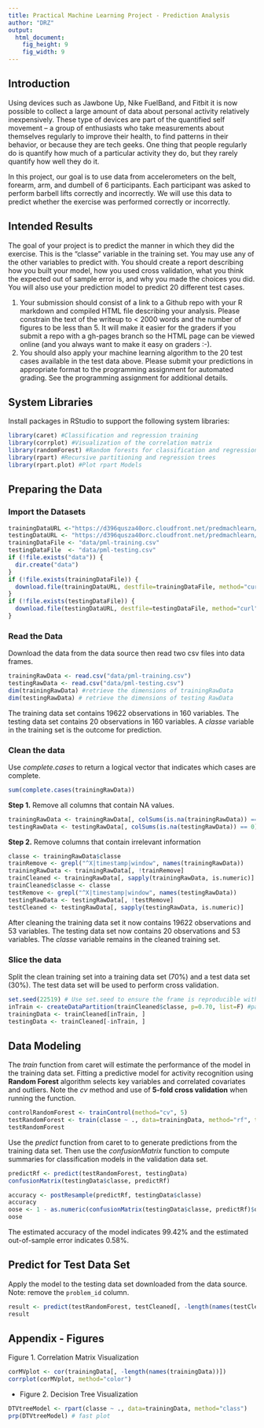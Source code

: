 ```yaml
---
title: Practical Machine Learning Project - Prediction Analysis
author: "DRZ"
output:
  html_document:
    fig_height: 9
    fig_width: 9
---
```



## Introduction  
Using devices such as Jawbone Up, Nike FuelBand, and Fitbit it is now possible to collect a large amount of data about personal activity relatively inexpensively. These type of devices are part of the quantified self movement – a group of enthusiasts who take measurements about themselves regularly to improve their health, to find patterns in their behavior, or because they are tech geeks. One thing that people regularly do is quantify how much of a particular activity they do, but they rarely quantify how well they do it. 

In this project, our goal is to use data from accelerometers on the belt, forearm, arm, and dumbell of 6 participants. Each participant was asked to perform barbell lifts correctly and incorrectly.  We will use this data to predict whether the exercise was performed correctly or incorrectly.  

## Intended Results 
The goal of your project is to predict the manner in which they did the exercise. This is the "classe" variable in the training set. You may use any of the other variables to predict with. You should create a report describing how you built your model, how you used cross validation, what you think the expected out of sample error is, and why you made the choices you did. You will also use your prediction model to predict 20 different test cases. 

1. Your submission should consist of a link to a Github repo with your R markdown and compiled HTML file describing your analysis. Please constrain the text of the writeup to < 2000 words and the number of figures to be less than 5. It will make it easier for the graders if you submit a repo with a gh-pages branch so the HTML page can be viewed online (and you always want to make it easy on graders :-).
2. You should also apply your machine learning algorithm to the 20 test cases available in the test data above. Please submit your predictions in appropriate format to the programming assignment for automated grading. See the programming assignment for additional details. 

## System Libraries 
Install packages in RStudio to support the following system libraries: 
```r
library(caret) #Classification and regression training
library(corrplot) #Visualization of the correlation matrix
library(randomForest) #Random forests for classification and regression
library(rpart) #Recursive partitioning and regression trees
library(rpart.plot) #Plot rpart Models
``` 
## Preparing the Data 
### Import the Datasets
```r
trainingDataURL <-"https://d396qusza40orc.cloudfront.net/predmachlearn/pml-training.csv"
testingDataURL <- "https://d396qusza40orc.cloudfront.net/predmachlearn/pml-testing.csv"
trainingDataFile <- "data/pml-training.csv"
testingDataFile  <- "data/pml-testing.csv"
if (!file.exists("data")) {
  dir.create("data")
}
if (!file.exists(trainingDataFile)) {
  download.file(trainingDataURL, destfile=trainingDataFile, method="curl")
}
if (!file.exists(testingDataFile)) {
  download.file(testingDataURL, destfile=testingDataFile, method="curl")
}
```  
### Read the Data
Download the data from the data source then read two csv files into data frames.  
```r
trainingRawData <- read.csv("data/pml-training.csv")
testingRawData <- read.csv("data/pml-testing.csv")
dim(trainingRawData) #retrieve the dimensions of trainingRawData
dim(testingRawData) # retrieve the dimensions of testing RawData
```
The training data set contains 19622 observations in 160 variables. The testing data set contains 20 observations in 160 variables. A <i>classe</i> variable in the training set is the outcome for prediction. 

### Clean the data
Use <i>complete.cases</i> to return a logical vector that indicates which cases are complete. 
```r
sum(complete.cases(trainingRawData))
```
<b>Step 1.</b> Remove all columns that contain NA values.
```r
trainingRawData <- trainingRawData[, colSums(is.na(trainingRawData)) == 0] 
testingRawData <- testingRawData[, colSums(is.na(testingRawData)) == 0] 
```  
<b>Step 2.</b> Remove columns that contain irrelevant information
```r
classe <- trainingRawData$classe
trainRemove <- grepl("^X|timestamp|window", names(trainingRawData))
trainingRawData <- trainingRawData[, !trainRemove]
trainCleaned <- trainingRawData[, sapply(trainingRawData, is.numeric)]
trainCleaned$classe <- classe
testRemove <- grepl("^X|timestamp|window", names(testingRawData))
testingRawData <- testingRawData[, !testRemove]
testCleaned <- testingRawData[, sapply(testingRawData, is.numeric)]
```
After cleaning the training data set it now contains 19622 observations and 53 variables.  The  testing data set now contains 20 observations and 53 variables. The <i>classe</i> variable remains in the cleaned training set.

### Slice the data
Split the clean training set into a training data set (70%) and a test data set (30%). The test data set will be used to perform cross validation.  
```r
set.seed(22519) # Use set.seed to ensure the frame is reproducible with the same data
inTrain <- createDataPartition(trainCleaned$classe, p=0.70, list=F) #partition the data to 70% training and 30% test data
trainingData <- trainCleaned[inTrain, ]
testingData <- trainCleaned[-inTrain, ]
```

## Data Modeling
The <i>train</i> function from caret will estimate the performance of the model in the training data set.  Fitting a predictive model for activity recognition using **Random Forest** algorithm selects key variables and correlated covariates and outliers. Note the <i>cv</i> method and use of **5-fold cross validation** when running the function.  
```r
controlRandomForest <- trainControl(method="cv", 5)
testRandomForest <- train(classe ~ ., data=trainingData, method="rf", trControl=controlRandomForest, ntree=250)
testRandomForest
```
Use the <i>predict</i> function from caret to to generate predictions from the training data set.  Then use the <i>confusionMatrix</i> function to compute summaries for classification models in the validation data set.  
```r
predictRf <- predict(testRandomForest, testingData)
confusionMatrix(testingData$classe, predictRf)
```
```r
accuracy <- postResample(predictRf, testingData$classe)
accuracy
oose <- 1 - as.numeric(confusionMatrix(testingData$classe, predictRf)$overall[1])
oose
```
The estimated accuracy of the model indicates 99.42% and the estimated out-of-sample error indicates 0.58%.

## Predict for Test Data Set
Apply the model to the testing data set downloaded from the data source. Note: remove the `problem_id` column.  
```r
result <- predict(testRandomForest, testCleaned[, -length(names(testCleaned))])
result
```  

## Appendix - Figures  
  Figure 1. Correlation Matrix Visualization  
```r
corMVplot <- cor(trainingData[, -length(names(trainingData))])
corrplot(corMVplot, method="color")
```
-
Figure 2. Decision Tree Visualization
```r
DTVtreeModel <- rpart(classe ~ ., data=trainingData, method="class")
prp(DTVtreeModel) # fast plot
```